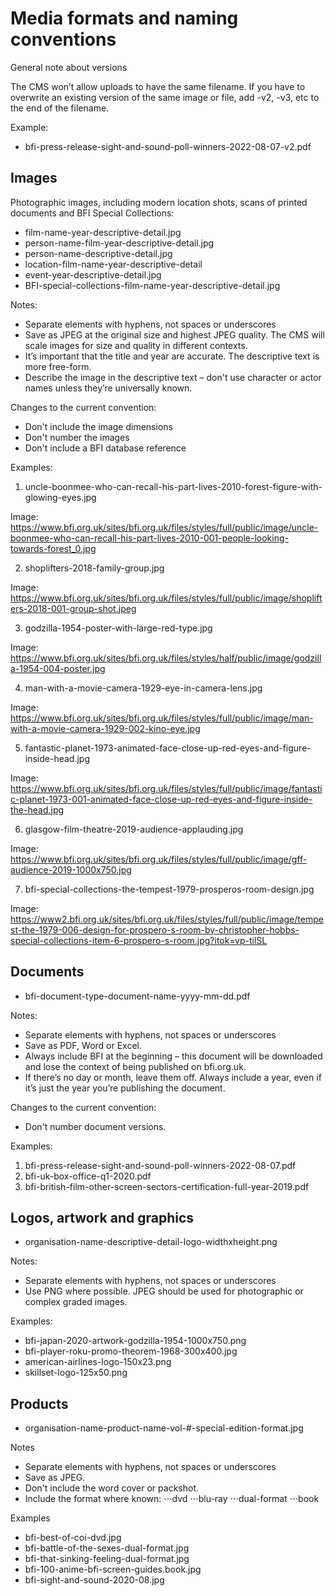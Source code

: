 <Meta title="1 Docs/Guidance/4 Media formats and naming conventions" /> 

# Media formats and naming conventions

General note about versions

The CMS won’t allow uploads to have the same filename. If you have to overwrite an existing version of the same image or file, add -v2, -v3, etc to the end of the filename.

Example:
* bfi-press-release-sight-and-sound-poll-winners-2022-08-07-v2.pdf 

## Images

Photographic images, including modern location shots, scans of printed documents and BFI Special Collections:

* film-name-year-descriptive-detail.jpg
* person-name-film-year-descriptive-detail.jpg
* person-name-descriptive-detail.jpg
* location-film-name-year-descriptive-detail
* event-year-descriptive-detail.jpg
* BFI-special-collections-film-name-year-descriptive-detail.jpg

Notes:

* Separate elements with hyphens, not spaces or underscores
* Save as JPEG at the original size and highest JPEG quality. The CMS will scale images for size and quality in different contexts.
* It’s important that the title and year are accurate. The descriptive text is more free-form. 
* Describe the image in the descriptive text – don't use character or actor names unless they’re universally known.

Changes to the current convention:

* Don't include the image dimensions
* Don't number the images
* Don't include a BFI database reference

Examples:
1. uncle-boonmee-who-can-recall-his-part-lives-2010-forest-figure-with-glowing-eyes.jpg

Image:
https://www.bfi.org.uk/sites/bfi.org.uk/files/styles/full/public/image/uncle-boonmee-who-can-recall-his-part-lives-2010-001-people-looking-towards-forest_0.jpg

2. shoplifters-2018-family-group.jpg

Image:
https://www.bfi.org.uk/sites/bfi.org.uk/files/styles/full/public/image/shoplifters-2018-001-group-shot.jpeg

3. godzilla-1954-poster-with-large-red-type.jpg

Image:
https://www.bfi.org.uk/sites/bfi.org.uk/files/styles/half/public/image/godzilla-1954-004-poster.jpg 

4. man-with-a-movie-camera-1929-eye-in-camera-lens.jpg

Image:
https://www.bfi.org.uk/sites/bfi.org.uk/files/styles/full/public/image/man-with-a-movie-camera-1929-002-kino-eye.jpg 

5. fantastic-planet-1973-animated-face-close-up-red-eyes-and-figure-inside-head.jpg

Image:
https://www.bfi.org.uk/sites/bfi.org.uk/files/styles/full/public/image/fantastic-planet-1973-001-animated-face-close-up-red-eyes-and-figure-inside-the-head.jpg 

6. glasgow-film-theatre-2019-audience-applauding.jpg

Image:
https://www.bfi.org.uk/sites/bfi.org.uk/files/styles/full/public/image/gff-audience-2019-1000x750.jpg 

7. bfi-special-collections-the-tempest-1979-prosperos-room-design.jpg

Image:
https://www2.bfi.org.uk/sites/bfi.org.uk/files/styles/full/public/image/tempest-the-1979-006-design-for-prospero-s-room-by-christopher-hobbs-special-collections-item-6-prospero-s-room.jpg?itok=vp-tilSL

## Documents

* bfi-document-type-document-name-yyyy-mm-dd.pdf

Notes:

* Separate elements with hyphens, not spaces or underscores
* Save as PDF, Word or Excel.
* Always include BFI at the beginning – this document will be downloaded and lose the context of being published on bfi.org.uk.
* If there’s no day or month, leave them off. Always include a year, even if it’s just the year you’re publishing the document.

Changes to the current convention:

* Don't number document versions.

Examples:

1. bfi-press-release-sight-and-sound-poll-winners-2022-08-07.pdf
2. bfi-uk-box-office-q1-2020.pdf
3. bfi-british-film-other-screen-sectors-certification-full-year-2019.pdf

## Logos, artwork and graphics

* organisation-name-descriptive-detail-logo-widthxheight.png

Notes:

* Separate elements with hyphens, not spaces or underscores
* Use PNG where possible. JPEG should be used for photographic or complex graded images.

Examples:

* bfi-japan-2020-artwork-godzilla-1954-1000x750.png
* bfi-player-roku-promo-theorem-1968-300x400.jpg
* american-airlines-logo-150x23.png
* skillset-logo-125x50.png

## Products

* organisation-name-product-name-vol-#-special-edition-format.jpg

Notes

* Separate elements with hyphens, not spaces or underscores
* Save as JPEG.
* Don't include the word cover or packshot.
* Include the format where known:
⋅⋅⋅dvd
⋅⋅⋅blu-ray
⋅⋅⋅dual-format
⋅⋅⋅book

Examples

* bfi-best-of-coi-dvd.jpg
* bfi-battle-of-the-sexes-dual-format.jpg
* bfi-that-sinking-feeling-dual-format.jpg
* bfi-100-anime-bfi-screen-guides.book.jpg
* bfi-sight-and-sound-2020-08.jpg
